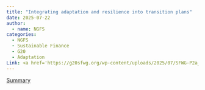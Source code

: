 ```yaml
---
title: "Integrating adaptation and resilience into transition plans"
date: 2025-07-22
author:
  - name: NGFS
categories: 
  - NGFS
  - Sustainable Finance
  - G20
  - Adaptation
Link: <a href='https://g20sfwg.org/wp-content/uploads/2025/07/SFWG-P2a_Adaptation-and-Transition-Plans.pdf'>Link</a>
---
```


[Summary](https://www.ngfs.net/system/files/2025-07/NGFS_Two-pager_G20%20input%20paper_final%20%282%29.pdf)
